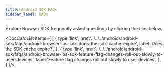 ```yaml
---
title: Android SDK FAQs
sidebar_label: FAQs
---
```



Explore Browser SDK frequently asked questions by clicking the tiles below.

<DocCardList items={
  [
    { 
      type:'link', 
      href:'../../../android/android-sdk/faqs/android-browser-ios-sdk-does-the-sdk-cache-expire', 
      label:'Does the SDK cache expire?', 
    },
    { 
      type:'link', 
      href:'../../../android/android-sdk/faqs/android-browser-ios-sdk-feature-flag-changes-roll-out-slowly-to-user-devices', 
      label:'Feature flag changes roll out slowly to user devices', 
    },
  ]
}/>